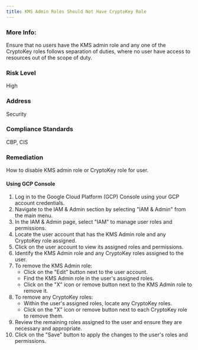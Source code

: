 ```yaml
---
title: KMS Admin Roles Should Not Have CryptoKey Role
---
```


### More Info:

Ensure that no users have the KMS admin role and any one of the CryptoKey roles follows separation of duties, where no user have access to resources out of the scope of duty.

### Risk Level

High

### Address

Security

### Compliance Standards

CBP, CIS

### Remediation

How to disable KMS admin role or CryptoKey role for user.

#### Using GCP Console

1. Log in to the Google Cloud Platform (GCP) Console using your GCP account credentials.
2. Navigate to the IAM & Admin section by selecting "IAM & Admin" from the main menu.
3. In the IAM & Admin page, select "IAM" to manage user roles and permissions.
4. Locate the user account that has the KMS Admin role and any CryptoKey role assigned.
5. Click on the user account to view its assigned roles and permissions.
6. Identify the KMS Admin role and any CryptoKey roles assigned to the user.
7. To remove the KMS Admin role:
   - Click on the "Edit" button next to the user account.
   - Find the KMS Admin role in the user's assigned roles.
   - Click on the "X" icon or remove button next to the KMS Admin role to remove it.
8. To remove any CryptoKey roles:
   - Within the user's assigned roles, locate any CryptoKey roles.
   - Click on the "X" icon or remove button next to each CryptoKey role to remove them.
9. Review the remaining roles assigned to the user and ensure they are necessary and appropriate.
10. Click on the "Save" button to apply the changes to the user's roles and permissions.
